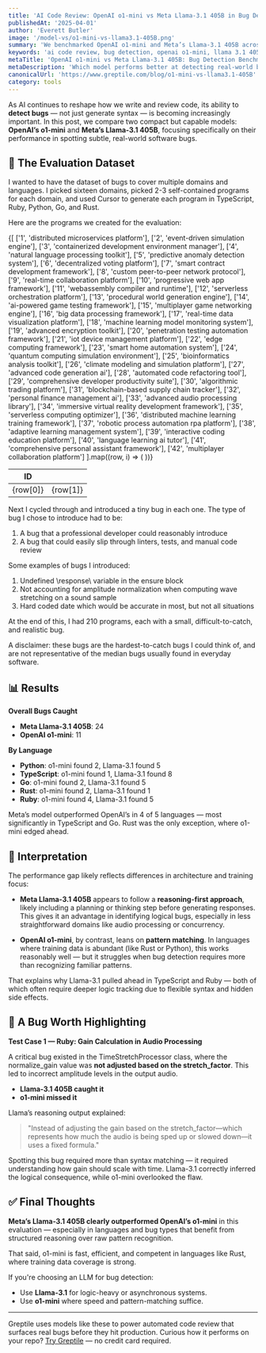 ```yaml
---
title: 'AI Code Review: OpenAI o1-mini vs Meta Llama-3.1 405B in Bug Detection'
publishedAt: '2025-04-01'
author: 'Everett Butler'
image: '/model-vs/o1-mini-vs-llama3.1-405B.png'
summary: 'We benchmarked OpenAI o1-mini and Meta’s Llama-3.1 405B across five programming languages to evaluate their bug detection capabilities.'
keywords: 'ai code review, bug detection, openai o1-mini, llama 3.1 405B, software verification, reasoning models'
metaTitle: 'OpenAI o1-mini vs Meta Llama-3.1 405B: Bug Detection Benchmark | Greptile'
metaDescription: 'Which model performs better at detecting real-world bugs in code? We benchmarked OpenAI o1-mini and Meta Llama-3.1 405B across Python, Go, Rust, TypeScript, and Ruby.'
canonicalUrl: 'https://www.greptile.com/blog/o1-mini-vs-llama3.1-405B'
category: tools
---
```


As AI continues to reshape how we write and review code, its ability to **detect bugs** — not just generate syntax — is becoming increasingly important. In this post, we compare two compact but capable models: **OpenAI’s o1-mini** and **Meta’s Llama-3.1 405B**, focusing specifically on their performance in spotting subtle, real-world software bugs.


## 🧪 The Evaluation Dataset

I wanted to have the dataset of bugs to cover multiple domains and languages. I picked sixteen domains, picked 2-3 self-contained programs for each domain, and used Cursor to generate each program in TypeScript, Ruby, Python, Go, and Rust.

Here are the programs we created for the evaluation:

<table
	style={{
		borderCollapse: 'collapse',
		width: '100%',
		margin: '2rem 0',
		borderRadius: '8px',
		overflow: 'hidden',
		fontSize: '0.95rem',
		lineHeight: '1.5'
	}}>
	<thead>
		<tr>
			<th
				style={{
					backgroundColor: '#f8fafc',
					padding: '1rem',
					textAlign: 'left',
					borderBottom: '1px solid #e2e8f0',
					fontWeight: '600',
					color: '#1a202c'
				}}>
				ID
			</th>
			<th
				style={{
					backgroundColor: '#f8fafc',
					padding: '1rem',
					textAlign: 'left',
					borderBottom: '1px solid #e2e8f0',
					fontWeight: '600',
					color: '#1a202c'
				}}></th>
		</tr>
	</thead>
	<tbody>
		{[
			['1', 'distributed microservices platform'],
			['2', 'event-driven simulation engine'],
			['3', 'containerized development environment manager'],
			['4', 'natural language processing toolkit'],
			['5', 'predictive anomaly detection system'],
			['6', 'decentralized voting platform'],
			['7', 'smart contract development framework'],
			['8', 'custom peer-to-peer network protocol'],
			['9', 'real-time collaboration platform'],
			['10', 'progressive web app framework'],
			['11', 'webassembly compiler and runtime'],
			['12', 'serverless orchestration platform'],
			['13', 'procedural world generation engine'],
			['14', 'ai-powered game testing framework'],
			['15', 'multiplayer game networking engine'],
			['16', 'big data processing framework'],
			['17', 'real-time data visualization platform'],
			['18', 'machine learning model monitoring system'],
			['19', 'advanced encryption toolkit'],
			['20', 'penetration testing automation framework'],
			['21', 'iot device management platform'],
			['22', 'edge computing framework'],
			['23', 'smart home automation system'],
			['24', 'quantum computing simulation environment'],
			['25', 'bioinformatics analysis toolkit'],
			['26', 'climate modeling and simulation platform'],
			['27', 'advanced code generation ai'],
			['28', 'automated code refactoring tool'],
			['29', 'comprehensive developer productivity suite'],
			['30', 'algorithmic trading platform'],
			['31', 'blockchain-based supply chain tracker'],
			['32', 'personal finance management ai'],
			['33', 'advanced audio processing library'],
			['34', 'immersive virtual reality development framework'],
			['35', 'serverless computing optimizer'],
			['36', 'distributed machine learning training framework'],
			['37', 'robotic process automation rpa platform'],
			['38', 'adaptive learning management system'],
			['39', 'interactive coding education platform'],
			['40', 'language learning ai tutor'],
			['41', 'comprehensive personal assistant framework'],
			['42', 'multiplayer collaboration platform']
		].map((row, i) => (
			<tr
				key={i}
				style={{
					backgroundColor: 'var(--tw-prose-bg, white)',
					transition: 'background-color 0.2s'
				}}>
				<td
					style={{
						padding: '1rem',
						borderBottom: '1px solid var(--tw-prose-border, #e2e8f0)',
						color: 'var(--tw-prose-body, #1a202c)'
					}}>
					{row[0]}
				</td>
				<td
					style={{
						padding: '1rem',
						borderBottom: '1px solid var(--tw-prose-border, #e2e8f0)',
						color: 'var(--tw-prose-body, #1a202c)'
					}}>
					{row[1]}
				</td>
			</tr>
		))}
	</tbody>
</table>

Next I cycled through and introduced a tiny bug in each one. The type of bug I chose to introduce had to be:

1. A bug that a professional developer could reasonably introduce
2. A bug that could easily slip through linters, tests, and manual code review

Some examples of bugs I introduced:

1. Undefined \response\ variable in the ensure block
2. Not accounting for amplitude normalization when computing wave stretching on a sound sample
3. Hard coded date which would be accurate in most, but not all situations

At the end of this, I had 210 programs, each with a small, difficult-to-catch, and realistic bug.

A disclaimer: these bugs are the hardest-to-catch bugs I could think of, and are not representative of the median bugs usually found in everyday software.

## 📊 Results

**Overall Bugs Caught**
- **Meta Llama-3.1 405B**: 24  
- **OpenAI o1-mini**: 11

**By Language**
- **Python**: o1-mini found 2, Llama-3.1 found 5  
- **TypeScript**: o1-mini found 1, Llama-3.1 found 8  
- **Go**: o1-mini found 2, Llama-3.1 found 5  
- **Rust**: o1-mini found 2, Llama-3.1 found 1  
- **Ruby**: o1-mini found 4, Llama-3.1 found 5

Meta’s model outperformed OpenAI’s in 4 of 5 languages — most significantly in TypeScript and Go. Rust was the only exception, where o1-mini edged ahead.

## 🧠 Interpretation

The performance gap likely reflects differences in architecture and training focus:

- **Meta Llama-3.1 405B** appears to follow a **reasoning-first approach**, likely including a planning or thinking step before generating responses. This gives it an advantage in identifying logical bugs, especially in less straightforward domains like audio processing or concurrency.
  
- **OpenAI o1-mini**, by contrast, leans on **pattern matching**. In languages where training data is abundant (like Rust or Python), this works reasonably well — but it struggles when bug detection requires more than recognizing familiar patterns.

That explains why Llama-3.1 pulled ahead in TypeScript and Ruby — both of which often require deeper logic tracking due to flexible syntax and hidden side effects.

## 🧩 A Bug Worth Highlighting

**Test Case 1 — Ruby: Gain Calculation in Audio Processing**

A critical bug existed in the TimeStretchProcessor class, where the normalize_gain value was **not adjusted based on the stretch_factor**. This led to incorrect amplitude levels in the output audio.

- **Llama-3.1 405B caught it**  
- **o1-mini missed it**

Llama’s reasoning output explained:
> "Instead of adjusting the gain based on the stretch_factor—which represents how much the audio is being sped up or slowed down—it uses a fixed formula."

Spotting this bug required more than syntax matching — it required understanding how gain should scale with time. Llama-3.1 correctly inferred the logical consequence, while o1-mini overlooked the flaw.

## ✅ Final Thoughts

**Meta’s Llama-3.1 405B clearly outperformed OpenAI’s o1-mini** in this evaluation — especially in languages and bug types that benefit from structured reasoning over raw pattern recognition.

That said, o1-mini is fast, efficient, and competent in languages like Rust, where training data coverage is strong.

If you're choosing an LLM for bug detection:
- Use **Llama-3.1** for logic-heavy or asynchronous systems.
- Use **o1-mini** where speed and pattern-matching suffice.

---
Greptile uses models like these to power automated code review that surfaces real bugs before they hit production. Curious how it performs on your repo? [Try Greptile](https://www.greptile.com) — no credit card required.
